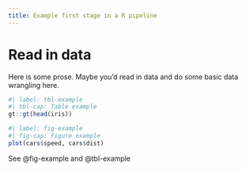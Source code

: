 ```yaml
---
title: Example first stage in a R pipeline
---
```


# Read in data

Here is some prose.
Maybe you'd read in data and do some basic data wrangling here.

```r
#| label: tbl-example
#| tbl-cap: Table example
gt::gt(head(iris))
```

```r
#| label: fig-example
#| fig-cap: Figure example
plot(cars$speed, cars$dist)
```

See @fig-example and @tbl-example
